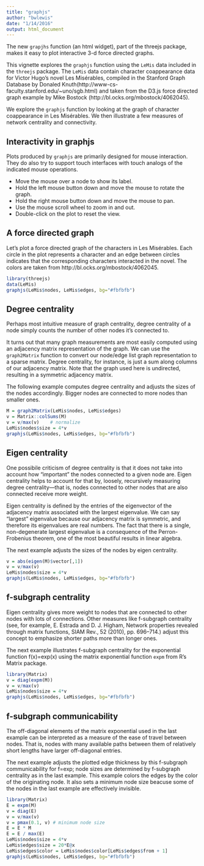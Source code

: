 ```yaml
---
title: "graphjs"
author: "bwlewis"
date: "1/14/2016"
output: html_document
---
```


The new `grapjhs` function (an html widget), part of the threejs package, makes it easy to plot
interactive 3-d force directed graphs.

This vignette explores the `graphjs` function using the `LeMis` data included in
the `threejs` package. The `LeMis` data contain character coappearance data for
Victor Hugo's novel Les Mis&eacute;rables, compiled in the Stanford Graph Database
by Donaled Knuth(http://www-cs-faculty.stanford.edu/~uno/sgb.html) and taken from
the D3.js force directed graph example by Mike Bostock (http://bl.ocks.org/mbostock/4062045).

We explore the `graphjs` function by looking at the graph of character coappearance
in Les Mis&eacute;rables. We then illustrate a few measures of network centrality
and connectivity.

## Interactivity in graphjs

Plots produced by `graphjs` are primarily designed for mouse interaction. They
do also try to support touch interfaces with touch analogs of the indicated
mouse operations.

* Move the mouse over a node to show its label.
* Hold the left mouse button down and move the mouse to rotate the graph.
* Hold the right mouse button down and move the mouse to pan.
* Use the mouse scroll wheel to zoom in and out.
* Double-click on the plot to reset the view.

## A force directed graph

Let's plot a force directed graph of the characters in Les Mis&eacute;rables.
Each circle in the plot represents a character and an edge between circles
indicates that the corresponding characters interacted in the novel. The colors
are taken from http://bl.ocks.org/mbostock/4062045.

```r
library(threejs)
data(LeMis)
graphjs(LeMis$nodes, LeMis$edges, bg="#fbfbfb")
```


## Degree centrality

Perhaps most intuitive measure of graph
centrality, degree centrality of a node simply counts the number of other nodes
it's connected to.

It turns out that many graph measurements are most easily computed using an
adjacency matrix representation of the graph. We can use the `graph2Matrix`
function to convert our node/edge list graph representation to a sparse matrix.
Degree centrality, for instance, is just a sum along columns of our adjacency
matrix. Note that the graph used here is undirected, resulting in a symmetric
adjacency matrix.

The following example computes degree centrality and adjusts the sizes of the
nodes accordingly. Bigger nodes are connected to more nodes than smaller ones.
```r
M = graph2Matrix(LeMis$nodes, LeMis$edges)
v = Matrix::colSums(M)
v = v/max(v)    # normalize
LeMis$nodes$size = 4*v
graphjs(LeMis$nodes, LeMis$edges, bg="#fbfbfb")
```


## Eigen centrality

One possibile criticism of degree centrality is that it does not take into account
how "important" the nodes connected to a given node are. Eigen centrality helps
to account for that by, loosely, recursively measuring degree centrality&mdash;that
is, nodes connected to other nodes that are also connected receive more weight.

Eigen centrality is defined by the entries of the eigenvector of the adjacency
matrix associated with the largest eigenvalue. We can say "largest" eigenvalue
because our adjacency matrix is symmetric, and therefore its eigenvalues are real
numbers. The fact that there is a single, non-degenerate largest eigenvalue is
a consequence of the Perron-Frobenius theorem, one of the most beautiful results
in linear algebra.

The next example adjusts the sizes of the nodes by eigen centrality.
```r
v = abs(eigen(M)$vector[,1])
v = v/max(v)
LeMis$nodes$size = 4*v
graphjs(LeMis$nodes, LeMis$edges, bg="#fbfbfb")
```


## f-subgraph centrality

Eigen centrality gives more weight to nodes that are connected to other nodes with
lots of connections. Other measures like f-subgraph centrality 
(see, for example, E. Estrada and D. J. Higham, Network properties revealed through matrix functions, SIAM Rev., 52 (2010), pp. 696–714.) adjust this concept to
emphasize shorter paths more than longer ones.

The next example illustrates f-subgraph centrality for the exponential
function f(x)=exp(x) using the matrix exponential function `expm` from R's
Matrix package.
```r
library(Matrix)
v = diag(expm(M))
v = v/max(v)
LeMis$nodes$size = 4*v
graphjs(LeMis$nodes, LeMis$edges, bg="#fbfbfb")
```


## f-subgraph communicability

The off-diagonal elements of the matrix exponential used in the last example
can be interpreted as a measure of the ease of travel between nodes. That is,
nodes with many available paths between them of relatively short lengths have
larger off-diagonal entries.

The next example adjusts the plotted edge thickness by this f-subgraph
communicability for f=exp; node sizes are determined by f-subgraph centrality
as in the last example. This example colors the edges by the color of the
originating node. It also sets a minimum node size beacuse some of the nodes
in the last example are effectively invisible.
```r
library(Matrix)
E = expm(M)
v = diag(E)
v = v/max(v)
v = pmax(0.1, v) # minimum node size
E = E * M
E = E / max(E)
LeMis$nodes$size = 4*v
LeMis$edges$size = 20*E@x
LeMis$edges$color = LeMis$nodes$color[LeMis$edges$from + 1]
graphjs(LeMis$nodes, LeMis$edges, bg="#fbfbfb")
```
